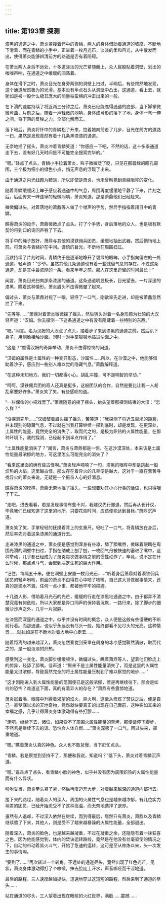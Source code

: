 ```yaml
---
---
---
```

title: 第193章 探测
---



漆黑的通道之中，萧炎紧搂着怀中的青鳞，两人的身体借助着通道的坡度，不断地下滑着，而在青鳞的小手中，正举着一枚月光石，淡淡的柔和目光，从中散发而出，使得萧炎能够辨清前方的路道是否有着阻碍。

在萧炎两人身后不远处，十多道淡淡的光芒紧随而上，众人屁股贴着洞壁，划出的嗤嗤声响，在通道之中缓缓的回荡着。

身体在滑下之时，萧炎目光在身旁两侧的洞壁上扫过，半晌后，有些愕然地发现，这个通道居然极为的光滑，基本没有半点石头从洞壁中凸出，这通道，看上去，就犹如是被一股什么极其庞大的能量柱蛮横的冲击出来的一般。

在下滑的速度持续了将近两三分钟之后，萧炎已经能瞧得通道的底部，当下脚掌微微弯曲，片刻之后，随着一声轻微的闷响，身体成弓形的落下了地，身体一弯一伸之间，将下落的反弹之力，全部化解而去。

落下地后，萧炎将怀中的青鳞松了开来，拉着她向前走了几步，目光在前方的道路一扫，果然是发现竟然有着十几条黑漆漆的通道。

无奈地摇了摇头，萧炎冲着青鳞笑道：“你感应一下吧，不然的话，这十多条通道走下去，没有好几天时间是不可能完全搜索完毕的。”

“嗯。”轻点了点头，青鳞小手拉着萧炎，眸子微微眨了眨，只见在那碧绿的瞳孔周围，三个极为细小的绿色小点，悄无声息的浮现了出来。

由于通道之内光线颇为黯淡，所以即使是萧炎，也未曾察觉到青鳞眼眸的变化。

随着青鳞缓缓闭上眸子感应着通道中的气息，周围再度缓缓地平静了下来，片刻之后。后面传来一阵连窜的轻微闷响，萧炎知道，那是萧鼎他们已经赶来。

微微偏过头，对着落地的萧鼎等人做了个噤声的手势，然后手指指着闭目中的青鳞。

瞧得萧炎的动作，萧鼎微微点了点头。打了个手势，身后落地的众人，也是极有默契的将到口的询问声吞了下去。

将手中的绳子放好，萧鼎与其他的漠铁佣兵团员，缓缓地抽出武器。然后悄悄地上前。将萧炎与青鳞护在中间。谨慎的目光，不断地在周围扫过。

沉默持续了片刻时间，青鳞终于是逐渐地睁开了碧绿的眼眸。小手指向偏左的一处通道，轻声道：“少爷。虽然其他几条通道也有着一些残留气息的存在。不过这条通道，却是其中最浓厚的一条。看来半年之前，那人在这里逗留的时间最长！”

闻言，萧炎目光扫向那条漆黑的通道。这条通道明显极长，目光望去，一片深邃的漆黑，瞧着这种情形。萧炎眉头不由得微皱了起来。

偏过头，萧炎与萧鼎对视了一眼，轻呼了一口气，刚欲率先走进，却是被萧鼎忽然拦了下来。

“先等等……”萧鼎对着萧炎微微摇了摇头，然后转头对着一名身形颇为壮硕的大汉轻声道：“汉姆。你去探测一下这条通道之中有没有隐藏着一些特别的东西。”

“嗯。”闻言。名为汉姆的大汉点了点头，踏着步子来到漆黑的通道之前。然后趴下身子，用侧脸接触沙面。同时一对手掌狠狠地插进沙面之中。

“这是？”瞧得汉姆的奇异举动，萧炎不由得惊愕的问道。

“汉姆的属性是土属性的一种变异形态，沙属性……所以，在沙漠之中，他能够借助着沙子，感应到一些别人难以觉的隐藏气息。”萧鼎解释道。

“在这种未知地方。我们一切都得小心。胡乱冲撞，可不是明智的举动。”

“呵呵。漠铁佣兵团的奇人还真是挺多，这般团队的合作，自然是要比让我一人胡乱窜要好许多。”萧炎笑了笑，有些感叹的道。

“一些保命的小把戏罢了。”萧鼎随意的摇了摇头，抬头望着那探测结束的大汉：“怎么样？”

“没探测完毕……”汉姆皱着眉头摇了摇头，苦笑道：“我探测了将近五百米的距离，并未现别的隐藏气息，不过就在当我打算继续一探到底时，却是发现，在更深处，土属性的能量，竟然完全的消失了，取而代之的，是极为炽热的火属性能量，在那种环境下，我的探测，已经起不到半点作用了。”

“土属性能量消失了？”闻言，萧炎与萧鼎都是一惊，在这沙漠深处，本来该是土属性能量最浓郁的地方，可这里怎么可能完全的消失了？

“看来这里面的确有些古怪啊。”萧炎轻声喃喃了一句，漆黑的眼眸中却是跳起一股炽热的火焰，这里越古怪，那么存在着异火的几率便是越大，这对于一直在苦苦寻找异火的萧炎来说，无疑是一个振奋人心的好消息。

瞧得萧炎的模样，萧鼎无奈地摇了摇头，一些想要劝其小心行事的话语，也只得咽了下去。

“走吧，进去看看，若是发现事情有些不对，我建议先行撤退，然后再从长计议，毕竟我们已经知道了这里的地所，只要花些时间，应该便能达到目标。”萧鼎沉声道。

萧炎笑了笑，手掌轻轻的抚摸着背上的玄重尺，轻吐了一口气，将青鳞放在身后，然后率先对着这条漆黑的通道行去。

走进漆黑的通道之中，萧炎便是感觉到浑身有些凉，舔了舔嘴唇，微眯着眼睛在周围光滑的洞壁中扫过，手指在纳戒上刨了刨，一枚回气丹被快速的塞进了嘴中，这种举动，几乎都已经成为了萧炎每次做事情之前的惯性动作了，毕竟，说不定在什么时候，那点点斗气，会起到决定生死的巨大作用。

“记住，每隔五十米。便在洞壁上安置一枚月光石……”听着身后萧鼎对着漠铁佣兵团员的轻声吩咐，前面的萧炎不由得在心中啧了啧嘴，自己这大哥做起事情来，还真的是滴水不漏，任何一点小事，都被他牢牢的把握。

十几道人影，借助着月光石的光芒，缓缓的行走在漆黑地通道之中，由于都弄不清楚究竟有何危险，所以大家都是异口同声的保持着沉默，一路行来，除了脚步的细微沙沙声之外，几乎一片寂静。

在漆黑而深邃的通道之中，似乎并没有时间的概念，众人便是这般有些僵硬的不断前行着。而那通道，也似乎永远没有尽头一般，始终都看不见尽头的光亮。这种情景……就犹如是在不断地对着大地中心走去……

随着距离的越来越深入，萧炎忽然察觉到笼罩在周身的冰凉感觉骤然消散，取而代之的，是一股淡淡的炽热。

感受到这一变化，萧炎脚步缓缓顿住，微偏过头，瞧着萧鼎等人，望着他们脸庞上的惊异，轻舔了舔嘴。低声道：“原来不是土属性能量消失了，而是这里的火属性能量太过浓郁，导致竟然完全的将土属性能量压制到了难以察觉的地步……”

“这才刚刚进入到火属性能量的范围便已是这般浓郁，若是再继续往下，那会是如何的恐怖？难道这下面，真的有着异火的存在？”萧鼎有些震惊地道。

萧炎抿着嘴，眼瞳中升腾着渴望的焰火，异火啊，这至从修炼了焚诀之后。便是自己一直梦寐以求的天地奇物，竟然就快要真正的出现在自己面前，这种突如其来的幸福之感，几乎让得萧炎身体激动得有些打颤……

“走吧，继续下去，诸位，如果受不了周围火属性能量的熏烤，那便请停下脚步，不然若是继续下去的话。恐怕会人体自燃……”萧炎深吸了一口气。回过头来，郑重地道。

“嗯。”瞧着萧炎认真的神色。众人也不敢怠慢，当下赶忙点头。

“青鳞，若是察觉到坚持不了，那便和我说，知道吗？”低下头，萧炎对着青鳞沉声道。

“嗯。”乖乖点了点头，看青鳞小脸的神色，似乎并没有因为周围炽热的火属性能量而有什么异状。

吩咐妥当，萧炎拳头紧了紧，然后再度迈开大步，对着越来越深的通道内部行去。

接下来的路程，随着众人的深入，周围的火属性气息也是越来越浓郁，有几位实力稍差的团员，已经开始忍受不了这种高温，而无奈地选择了退却。

虽然有人退却，不过深入依然在继续，而到得最后，居然只有萧炎，萧鼎以及青鳞继续熬了下来，其他人，则是受不了越来越暴躁的火属性能量，全部退出。

随着深入，萧炎的脸色，也是越来越凝重，不过在凝重之余，还隐隐有着一抹狂喜之色，因为他能感觉到，体内的焚诀运转路线，竟然是在他没有丝毫驱使的情况之下，自动的带动着紫火斗气，开始了急速的运转，这可是至从修炼以来，头一次发生的事情啊。

“要到了……”再次转过一个转角，不远处的通道尽头，竟然出现了红色光芒，见状，萧炎身体激动得打了个哆嗦，抹去脸庞上汗水，声音嘶哑而干涩地道。

最后的路程，三人速度越加提快，迅速地穿过这短短的路程，然后来到了通道的尽头……

站在通道的尽头，三人望着出现在眼前的火红世界，满脸……震撼……
